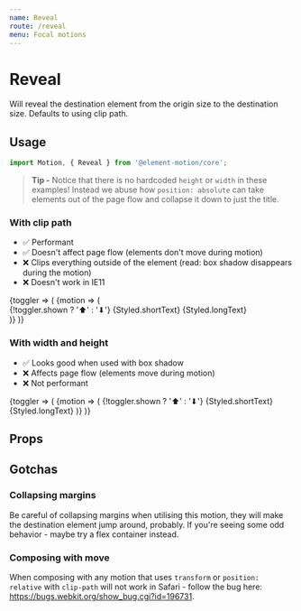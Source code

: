 ```yaml
---
name: Reveal
route: /reveal
menu: Focal motions
---
```



# Reveal

Will reveal the destination element from the origin size to the destination size. Defaults to using clip path.

## Usage

```js
import Motion, { Reveal } from '@element-motion/core';
```

> **Tip -** Notice that there is no hardcoded `height` or `width` in these examples!
> Instead we abuse how `position: absolute` can take elements out of the page flow and collapse it down to just the title.

### With clip path

- ✅ Performant
- ✅ Doesn't affect page flow (elements don't move during motion)
- ❌ Clips everything outside of the element (read: box shadow disappears during the motion)
- ❌ Doesn't work in IE11

<Playground>
  <Common.Toggler>
    {toggler => (
      <Styled.Container onClick={toggler.toggle} aria-role="button">
        <Motion triggerSelfKey={toggler.shown}>
          <Reveal useClipPath>
            {motion => (
              <div {...motion}>
                <Styled.Title>
                  {!toggler.shown ? '⬆' : '⬇'} {Styled.shortText}
                </Styled.Title>
                <Styled.Description aria-hidden={!toggler.shown} floating={!toggler.shown}>
                  {Styled.longText}
                </Styled.Description>
              </div>
            )}
          </Reveal>
        </Motion>
      </Styled.Container>
    )}
  </Common.Toggler>
</Playground>

### With width and height

- ✅ Looks good when used with box shadow
- ❌ Affects page flow (elements move during motion)
- ❌ Not performant

<Playground>
  <Common.Toggler>
    {toggler => (
      <Motion triggerSelfKey={toggler.shown}>
        <Reveal useClipPath={false}>
          {motion => (
            <Styled.Container onClick={toggler.toggle} aria-role="button" {...motion}>
              <Styled.Title>
                {!toggler.shown ? '⬆' : '⬇'} {Styled.shortText}
              </Styled.Title>
              <Styled.Description aria-hidden={!toggler.shown} floating={!toggler.shown}>
                {Styled.longText}
              </Styled.Description>
            </Styled.Container>
          )}
        </Reveal>
      </Motion>
    )}
  </Common.Toggler>
</Playground>

## Props

<Props of={Reveal} />

## Gotchas

### Collapsing margins

Be careful of collapsing margins when utilising this motion,
they will make the destination element jump around,
probably.
If you're seeing some odd behavior - maybe try a flex container instead.

### Composing with move

When composing with any motion that uses `transform` or `position: relative` with `clip-path` will not work in Safari -
follow the bug here: https://bugs.webkit.org/show_bug.cgi?id=196731.
